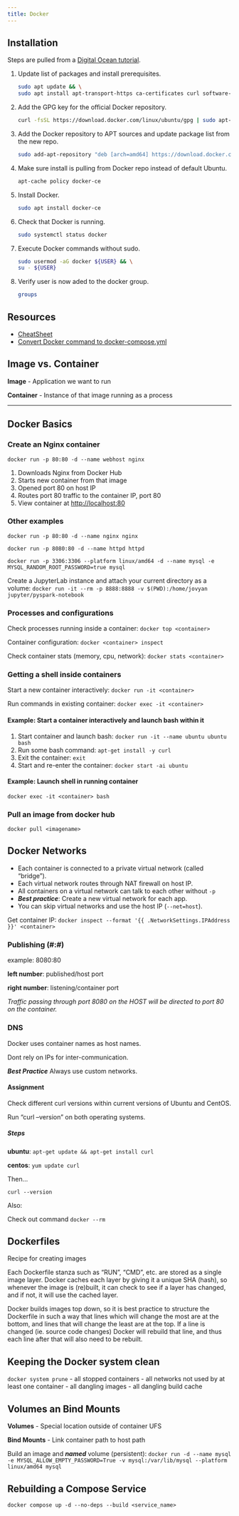 ```yaml
---
title: Docker
---
```


## Installation

Steps are pulled from a [Digital Ocean tutorial](https://www.digitalocean.com/community/tutorials/how-to-install-and-use-docker-on-ubuntu-20-04).

1. Update list of packages and install prerequisites.

    ```sh
    sudo apt update && \
    sudo apt install apt-transport-https ca-certificates curl software-properties-common
    ```

1. Add the GPG key for the official Docker repository.

    ```sh
    curl -fsSL https://download.docker.com/linux/ubuntu/gpg | sudo apt-key add -
    ```

1. Add the Docker repository to APT sources and update package list from the new repo.

    ```sh
    sudo add-apt-repository "deb [arch=amd64] https://download.docker.com/linux/ubuntu focal stable"
    ```

1. Make sure install is pulling from Docker repo instead of default Ubuntu.

    ```sh
    apt-cache policy docker-ce
    ```

1. Install Docker.

    ```sh
    sudo apt install docker-ce
    ```

1. Check that Docker is running.

    ```sh
    sudo systemctl status docker
    ```

1. Execute Docker commands without sudo.

    ```sh
    sudo usermod -aG docker ${USER} && \
    su - ${USER}
    ```

1. Verify user is now aded to the docker group.

    ```sh
    groups
    ```

## Resources

- [CheatSheet](../../static/development/Docker-CheatSheet.pdf)
- [Convert Docker command to docker-compose.yml](https://www.composerize.com/)

## Image vs. Container

**Image** - Application we want to run

**Container** - Instance of that image running as a process

------------------------------------------------------------------------

## Docker Basics

### Create an Nginx container

`docker run -p 80:80 -d --name webhost nginx`

1. Downloads Nginx from Docker Hub
2. Starts new container from that image
3. Opened port 80 on host IP
4. Routes port 80 traffic to the container IP, port 80
5. View container at <http://localhost:80>

### Other examples

`docker run -p 80:80 -d --name nginx nginx`

`docker run -p 8080:80 -d --name httpd httpd`

`docker run -p 3306:3306 --platform linux/amd64 -d --name mysql -e MYSQL_RANDOM_ROOT_PASSWORD=true mysql`

Create a JupyterLab instance and attach your current directory as a volume: `docker run -it --rm -p 8888:8888 -v $(PWD):/home/jovyan jupyter/pyspark-notebook`

### Processes and configurations

Check processes running inside a container: `docker top <container>`

Container configuration: `docker <container> inspect`

Check container stats (memory, cpu, network): `docker stats <container>`

### Getting a shell inside containers

Start a new container interactively: `docker run -it <container>`

Run commands in existing container: `docker exec -it <container>`

#### Example: Start a container interactively and launch bash within it

1. Start container and launch bash: `docker run -it --name ubuntu ubuntu bash`
2. Run some bash command: `apt-get install -y curl`
3. Exit the container: `exit`
4. Start and re-enter the container: `docker start -ai ubuntu`

#### Example: Launch shell in running container

`docker exec -it <container> bash`

### Pull an image from docker hub

`docker pull <imagename>`

## Docker Networks

- Each container is connected to a private virtual network (called "bridge").
- Each virtual network routes through NAT firewall on host IP.
- All containers on a virtual network can talk to each other without `-p`
- ***Best practice***: Create a new virtual network for each app.
- You can skip virtual networks and use the host IP (`--net=host`).

Get container IP: `docker inspect --format '{{ .NetworkSettings.IPAddress }}' <container>`

### Publishing (#:#)

example: 8080:80

**left number**: published/host port

**right number**: listening/container port

*Traffic passing through port 8080 on the HOST will be directed to port 80 on the container.*

### DNS

Docker uses container names as host names.

Dont rely on IPs for inter-communication.

***Best Practice*** Always use custom networks.

#### Assignment

Check different curl versions within current versions of Ubuntu and CentOS.

Run "curl --version" on both operating systems.

##### Steps

**ubuntu**: `apt-get update && apt-get install curl`

**centos**: `yum update curl`

Then...

`curl --version`

Also:

Check out command `docker --rm`

## Dockerfiles

Recipe for creating images

Each Dockerfile stanza such as "RUN", "CMD", etc. are stored as a single image layer. Docker caches each layer by giving it a unique SHA (hash), so whenever the image is (re)built, it can check to see if a layer has changed, and if not, it will use the cached layer.

Docker builds images top down, so it is best practice to structure the Dockerfile in such a way that lines which will change the most are at the bottom, and lines that will change the least are at the top. If a line is changed (ie. source code changes) Docker will rebuild that line, and thus each line after that will also need to be rebuilt.

## Keeping the Docker system clean

`docker system prune` - all stopped containers - all networks not used by at least one container - all dangling images - all dangling build cache

## Volumes an Bind Mounts

**Volumes** - Special location outside of container UFS

**Bind Mounts** - Link container path to host path

Build an image and ***named*** volume (persistent): `docker run -d --name mysql -e MYSQL_ALLOW_EMPTY_PASSWORD=True -v mysql:/var/lib/mysql --platform linux/amd64 mysql`

## Rebuilding a Compose Service

`docker compose up -d --no-deps --build <service_name>`
